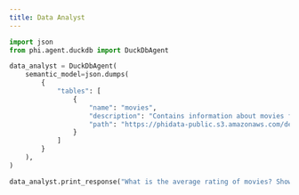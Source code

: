 ```yaml
---
title: Data Analyst
---
```


```python cookbook/agents/data_analyst.py
import json
from phi.agent.duckdb import DuckDbAgent

data_analyst = DuckDbAgent(
    semantic_model=json.dumps(
        {
            "tables": [
                {
                    "name": "movies",
                    "description": "Contains information about movies from IMDB.",
                    "path": "https://phidata-public.s3.amazonaws.com/demo_data/IMDB-Movie-Data.csv",
                }
            ]
        }
    ),
)

data_analyst.print_response("What is the average rating of movies? Show me the SQL.", markdown=True)
```
